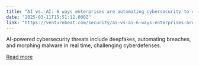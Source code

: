 ```yaml
---
title: "AI vs. AI: 6 ways enterprises are automating cybersecurity to counter AI-powered attacks"
date: "2025-03-11T15:51:12.000Z"
link: "https://venturebeat.com/security/ai-vs-ai-6-ways-enterprises-are-automating-cybersecurity-to-counter-ai-powered-attacks/"
---
```


AI-powered cybersecurity threats include deepfakes, automating breaches, and morphing malware in real time, challenging cyberdefenses.

[Read more](https://venturebeat.com/security/ai-vs-ai-6-ways-enterprises-are-automating-cybersecurity-to-counter-ai-powered-attacks/)
